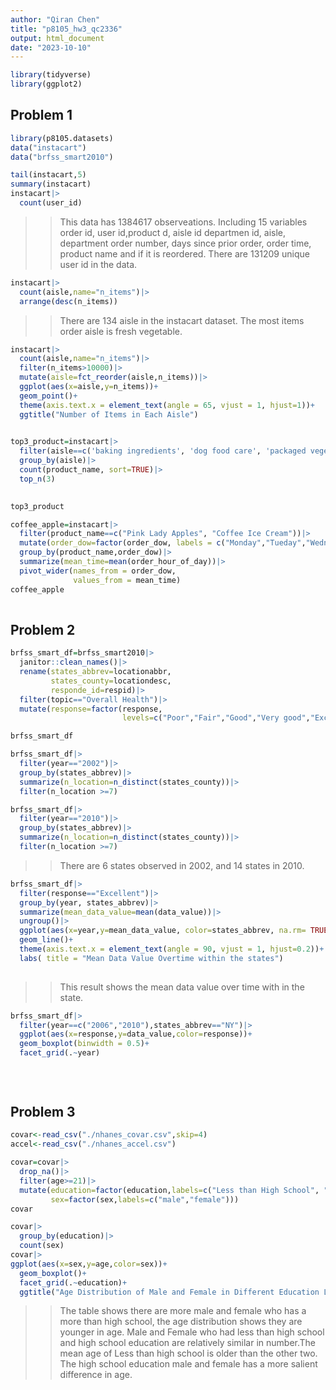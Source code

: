 ```yaml
---
author: "Qiran Chen"
title: "p8105_hw3_qc2336"
output: html_document
date: "2023-10-10"
---
```


```r
library(tidyverse)
library(ggplot2)
```

## Problem 1


```r
library(p8105.datasets)
data("instacart")
data("brfss_smart2010")
```

```r
tail(instacart,5)
summary(instacart)
instacart|> 
  count(user_id)
```
>> This data has 1384617 observeations. Including 15 variables order id, user id,product d, aisle id departmen id, aisle, department order number, days since prior order, order time, product name and if it is reordered. There are 131209 unique user id in the data.


```r
instacart|>
  count(aisle,name="n_items")|>
  arrange(desc(n_items))

```
>> There are 134 aisle in the instacart dataset. The most items order aisle is fresh vegetable.

```r
instacart|>
  count(aisle,name="n_items")|>
  filter(n_items>10000)|>
  mutate(aisle=fct_reorder(aisle,n_items))|>
  ggplot(aes(x=aisle,y=n_items))+
  geom_point()+
  theme(axis.text.x = element_text(angle = 65, vjust = 1, hjust=1))+
  ggtitle("Number of Items in Each Aisle")
  
```

```r
top3_product=instacart|>
  filter(aisle==c('baking ingredients', 'dog food care', 'packaged vegetables fruits'))|>
  group_by(aisle)|>
  count(product_name, sort=TRUE)|>
  top_n(3)

  
top3_product
```


```r
coffee_apple=instacart|>
  filter(product_name==c("Pink Lady Apples", "Coffee Ice Cream"))|>
  mutate(order_dow=factor(order_dow, labels = c("Monday","Tueday","Wednesday","Thursday","Friday", "Saturday", "Sunday")))|>
  group_by(product_name,order_dow)|>
  summarize(mean_time=mean(order_hour_of_day))|>
  pivot_wider(names_from = order_dow,
              values_from = mean_time)
coffee_apple
  
```
## Problem 2

```r
brfss_smart_df=brfss_smart2010|>
  janitor::clean_names()|>
  rename(states_abbrev=locationabbr,
         states_county=locationdesc,
         responde_id=respid)|>
  filter(topic=="Overall Health")|>
  mutate(response=factor(response,
                         levels=c("Poor","Fair","Good","Very good","Excellent")))

brfss_smart_df

```
```r

brfss_smart_df|>
  filter(year=="2002")|>
  group_by(states_abbrev)|>
  summarize(n_location=n_distinct(states_county))|>
  filter(n_location >=7)

brfss_smart_df|>
  filter(year=="2010")|>
  group_by(states_abbrev)|>
  summarize(n_location=n_distinct(states_county))|>
  filter(n_location >=7)

```
>> There are 6 states observed in 2002, and 14 states in 2010.

```r
brfss_smart_df|>
  filter(response=="Excellent")|>
  group_by(year, states_abbrev)|>
  summarize(mean_data_value=mean(data_value))|>
  ungroup()|>
  ggplot(aes(x=year,y=mean_data_value, color=states_abbrev, na.rm= TRUE))+
  geom_line()+
  theme(axis.text.x = element_text(angle = 90, vjust = 1, hjust=0.2))+
  labs( title = "Mean Data Value Overtime within the states") 
  
```
>>This result shows the mean data value over time with in the state.

```r
brfss_smart_df|>
  filter(year==c("2006","2010"),states_abbrev=="NY")|>
  ggplot(aes(x=response,y=data_value,color=response))+
  geom_boxplot(binwidth = 0.5)+
  facet_grid(.~year)
  
  
  
```


## Problem 3


```r
covar<-read_csv("./nhanes_covar.csv",skip=4)
accel<-read_csv("./nhanes_accel.csv")
```

```r
covar=covar|>
  drop_na()|>
  filter(age>=21)|>
  mutate(education=factor(education,labels=c("Less than High School", "High School", "More than High School")),
         sex=factor(sex,labels=c("male","female")))
covar
```

```r
covar|>
  group_by(education)|>
  count(sex)
covar|>
ggplot(aes(x=sex,y=age,color=sex))+
  geom_boxplot()+
  facet_grid(.~education)+
  ggtitle("Age Distribution of Male and Female in Different Education Levels")
```
>> The table shows there are more male and female who has a more than high school, the age distribution shows they are younger in age. Male and Female who had less than high school and high school education are relatively similar in number.The mean age of Less than high school is older than the other two. The high school education male and female has a more salient difference in age.


